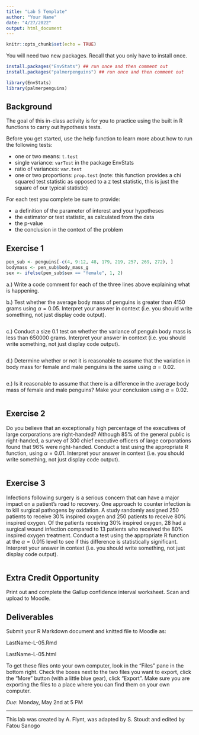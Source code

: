 ```yaml
---
title: "Lab 5 Template"
author: "Your Name"
date: "4/27/2022"
output: html_document
---
```


```r
knitr::opts_chunk$set(echo = TRUE)
```

You will need two new packages. Recall that you only have to install once.

```r
install.packages("EnvStats") ## run once and then comment out
install.packages("palmerpenguins") ## run once and then comment out
```

```r
library(EnvStats)
library(palmerpenguins)
```

## Background

The goal of this in-class activity is for you to practice using the built in R functions to carry out hypothesis tests.

Before you get started, use the help function to learn more about how to run the following tests:

- one or two means: `t.test`
- single variance: `varTest` in the package EnvStats
- ratio of variances: `var.test`
- one or two proportions: `prop.test` (note: this function provides a chi squared test statistic as opposed to a z test statistic, this is just the square of our typical statistic)

For each test you complete be sure to provide:

- a definition of the parameter of interest and your hypotheses
- the estimator or test statistic, as calculated from the data
- the p-value
- the conclusion in the context of the problem


## Exercise 1

```r
pen_sub <- penguins[-c(4, 9:12, 48, 179, 219, 257, 269, 272), ]
bodymass <- pen_sub$body_mass_g
sex <- ifelse(pen_sub$sex == "female", 1, 2)
```

a.) Write a code comment for each of the three lines above explaining what is happening.

b.) Test whether the average body mass of penguins is greater than 4150 grams using $\alpha=0.05$. Interpret your answer in context (i.e. you should write something, not just display code output).

```r
```

c.) Conduct a size 0.1 test on whether the variance of penguin body mass is less than 650000 grams. Interpret your answer in context (i.e. you should write something, not just display code output).

```r
```

d.) Determine whether or not it is reasonable to assume that the variation in body mass for female and male penguins is the same using $\alpha = 0.02$. 

```r
```

e.) Is it reasonable to assume that there is a difference in the average body mass of female and male penguins? Make your conclusion using $\alpha = 0.02$.

```r
```

## Exercise 2

Do you believe that an exceptionally high percentage of the executives of large corporations are right-handed? Although 85% of the general public is right-handed, a survey of 300 chief executive officers of large corporations found that 96% were right-handed. Conduct a test using the appropriate R function, using $\alpha =0.01$. Interpret your answer in context (i.e. you should write something, not just display code output). 

```r
```

## Exercise 3

Infections following surgery is a serious concern that can have a major impact on a patient's road to recovery. One approach to counter infection is to kill surgical pathogens by oxidation. A study randomly assigned 250 patients to receive 30% inspired oxygen and 250 patients to receive 80% inspired oxygen. Of the patients receiving 30% inspired oxygen, 28 had a surgical wound infection compared to 13 patients who received the 80% inspired oxygen treatment. Conduct a test using the appropriate R function at the $\alpha=0.015$ level to see if this difference is statistically significant. Interpret your answer in context (i.e. you should write something, not just display code output).

```r
```

## Extra Credit Opportunity

Print out and complete the Gallup confidence interval worksheet. Scan and upload to Moodle.

## Deliverables

Submit your R Markdown document and knitted file to Moodle as:

LastName-L-05.Rmd

LastName-L-05.html

To get these files onto your own computer, look in the "Files" pane in the bottom right. Check the boxes next to the two files you want to export, click the "More" button (with a little blue gear), click "Export". Make sure you are exporting the files to a place where you can find them on your own computer. 

*Due*: Monday, May 2nd at 5 PM


* * *

This lab was created by A. Flynt, was adapted by S. Stoudt and edited by Fatou Sanogo
